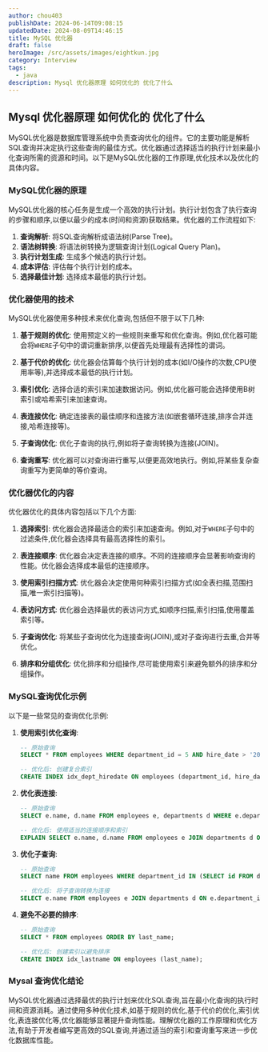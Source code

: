 ```yaml
---
author: chou403
publishDate: 2024-06-14T09:08:15
updatedDate: 2024-08-09T14:46:15
title: MySQL 优化器
draft: false
heroImage: /src/assets/images/eightkun.jpg
category: Interview
tags:
  - java
description: Mysql 优化器原理 如何优化的 优化了什么
---
```


## Mysql 优化器原理 如何优化的 优化了什么

MySQL优化器是数据库管理系统中负责查询优化的组件。它的主要功能是解析SQL查询并决定执行这些查询的最佳方式。优化器通过选择适当的执行计划来最小化查询所需的资源和时间。以下是MySQL优化器的工作原理,优化技术以及优化的具体内容。

### MySQL优化器的原理

MySQL优化器的核心任务是生成一个高效的执行计划。执行计划包含了执行查询的步骤和顺序,以便以最少的成本(时间和资源)获取结果。优化器的工作流程如下:

1. **查询解析**: 将SQL查询解析成语法树(Parse Tree)。
2. **语法树转换**: 将语法树转换为逻辑查询计划(Logical Query Plan)。
3. **执行计划生成**: 生成多个候选的执行计划。
4. **成本评估**: 评估每个执行计划的成本。
5. **选择最佳计划**: 选择成本最低的执行计划。

### 优化器使用的技术

MySQL优化器使用多种技术来优化查询,包括但不限于以下几种:

1. **基于规则的优化**: 使用预定义的一些规则来重写和优化查询。例如,优化器可能会将`WHERE`子句中的谓词重新排序,以便首先处理最有选择性的谓词。

2. **基于代价的优化**: 优化器会估算每个执行计划的成本(如I/O操作的次数,CPU使用率等),并选择成本最低的执行计划。

3. **索引优化**: 选择合适的索引来加速数据访问。例如,优化器可能会选择使用B树索引或哈希索引来加速查询。

4. **表连接优化**: 确定连接表的最佳顺序和连接方法(如嵌套循环连接,排序合并连接,哈希连接等)。

5. **子查询优化**: 优化子查询的执行,例如将子查询转换为连接(JOIN)。

6. **查询重写**: 优化器可以对查询进行重写,以便更高效地执行。例如,将某些复杂查询重写为更简单的等价查询。

### 优化器优化的内容

优化器优化的具体内容包括以下几个方面:

1. **选择索引**: 优化器会选择最适合的索引来加速查询。例如,对于`WHERE`子句中的过滤条件,优化器会选择具有最高选择性的索引。

2. **表连接顺序**: 优化器会决定表连接的顺序。不同的连接顺序会显著影响查询的性能。优化器会选择成本最低的连接顺序。

3. **使用索引扫描方式**: 优化器会决定使用何种索引扫描方式(如全表扫描,范围扫描,唯一索引扫描等)。

4. **表访问方式**: 优化器会选择最优的表访问方式,如顺序扫描,索引扫描,使用覆盖索引等。

5. **子查询优化**: 将某些子查询优化为连接查询(JOIN),或对子查询进行去重,合并等优化。

6. **排序和分组优化**: 优化排序和分组操作,尽可能使用索引来避免额外的排序和分组操作。

### MySQL查询优化示例

以下是一些常见的查询优化示例:

1. **使用索引优化查询**:

   ```sql
   -- 原始查询
   SELECT * FROM employees WHERE department_id = 5 AND hire_date > '2020-01-01';

   -- 优化后: 创建复合索引
   CREATE INDEX idx_dept_hiredate ON employees (department_id, hire_date);
   ```

2. **优化表连接**:

   ```sql
   -- 原始查询
   SELECT e.name, d.name FROM employees e, departments d WHERE e.department_id = d.id;

   -- 优化后: 使用适当的连接顺序和索引
   EXPLAIN SELECT e.name, d.name FROM employees e JOIN departments d ON e.department_id = d.id;
   ```

3. **优化子查询**:

   ```sql
   -- 原始查询
   SELECT name FROM employees WHERE department_id IN (SELECT id FROM departments WHERE location = 'New York');

   -- 优化后: 将子查询转换为连接
   SELECT e.name FROM employees e JOIN departments d ON e.department_id = d.id WHERE d.location = 'New York';
   ```

4. **避免不必要的排序**:

   ```sql
   -- 原始查询
   SELECT * FROM employees ORDER BY last_name;

   -- 优化后: 创建索引以避免排序
   CREATE INDEX idx_lastname ON employees (last_name);
   ```

### Mysal 查询优化结论

MySQL优化器通过选择最优的执行计划来优化SQL查询,旨在最小化查询的执行时间和资源消耗。通过使用多种优化技术,如基于规则的优化,基于代价的优化,索引优化,表连接优化等,优化器能够显著提升查询性能。理解优化器的工作原理和优化方法,有助于开发者编写更高效的SQL查询,并通过适当的索引和查询重写来进一步优化数据库性能。

